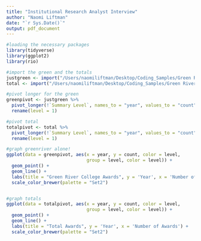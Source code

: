 ```yaml
---
title: "Institutional Research Analyst Interview"
author: "Naomi Liftman"
date: "`r Sys.Date()`"
output: pdf_document
---
```


```r
#loading the necessary packages
library(tidyverse)
library(ggplot2)
library(rio)
```

```r
#import the green and the totals
justgreen <- import("/Users/naomiliftman/Desktop/Coding_Samples/Green River College/Cred detail Table_green.xlsx")
total <- import("/Users/naomiliftman/Desktop/Coding_Samples/Green River College/Cred detail Table_total.xlsx")

#pivot longer for the green 
greenpivot <- justgreen %>%
  pivot_longer(!`Summary Level`, names_to = "year", values_to = "count") %>% 
  rename(level = 1)

#pivot total
totalpivot <- total %>%
  pivot_longer(!`Summary Level`, names_to = "year", values_to = "count") %>% 
  rename(level = 1)

```

```r
#graph greenriver alone! 
ggplot(data = greenpivot, aes(x = year, y = count, color = level, 
                              group = level, color = level)) + 
  geom_point() +
  geom_line() + 
  labs(title = "Green River College Awards", y = 'Year', x = 'Number of Awards') +
  scale_color_brewer(palette = "Set2")



```

```r
#graph totals
ggplot(data = totalpivot, aes(x = year, y = count, color = level, 
                              group = level, color = level)) + 
  geom_point() +
  geom_line() + 
  labs(title = "Total Awards", y = 'Year', x = 'Number of Awards') +
  scale_color_brewer(palette = "Set2")
```


